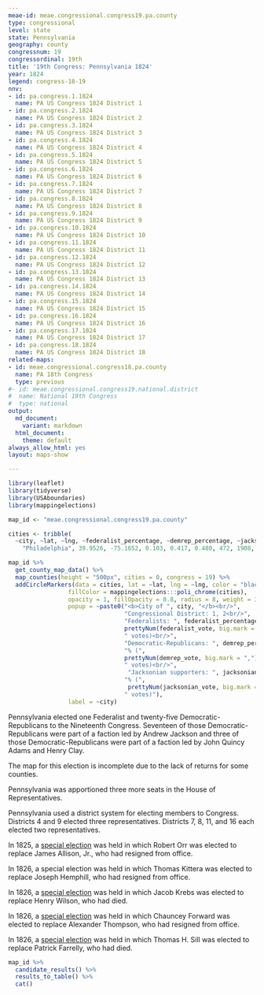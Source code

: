```yaml
---
meae-id: meae.congressional.congress19.pa.county
type: congressional
level: state
state: Pennsylvania
geography: county
congressnum: 19
congressordinal: 19th
title: '19th Congress: Pennsylvania 1824'
year: 1824
legend: congress-18-19
nnv:
- id: pa.congress.1.1824
  name: PA US Congress 1824 District 1
- id: pa.congress.2.1824
  name: PA US Congress 1824 District 2
- id: pa.congress.3.1824
  name: PA US Congress 1824 District 3
- id: pa.congress.4.1824
  name: PA US Congress 1824 District 4
- id: pa.congress.5.1824
  name: PA US Congress 1824 District 5
- id: pa.congress.6.1824
  name: PA US Congress 1824 District 6
- id: pa.congress.7.1824
  name: PA US Congress 1824 District 7
- id: pa.congress.8.1824
  name: PA US Congress 1824 District 8
- id: pa.congress.9.1824
  name: PA US Congress 1824 District 9
- id: pa.congress.10.1824
  name: PA US Congress 1824 District 10
- id: pa.congress.11.1824
  name: PA US Congress 1824 District 11
- id: pa.congress.12.1824
  name: PA US Congress 1824 District 12
- id: pa.congress.13.1824
  name: PA US Congress 1824 District 13
- id: pa.congress.14.1824
  name: PA US Congress 1824 District 14
- id: pa.congress.15.1824
  name: PA US Congress 1824 District 15
- id: pa.congress.16.1824
  name: PA US Congress 1824 District 16
- id: pa.congress.17.1824
  name: PA US Congress 1824 District 17
- id: pa.congress.18.1824
  name: PA US Congress 1824 District 18
related-maps:
- id: meae.congressional.congress18.pa.county
  name: PA 18th Congress
  type: previous
#- id: meae.congressional.congress19.national.district
#  name: National 19th Congress
#  type: national
output:
  md_document:
    variant: markdown
  html_document:
    theme: default
always_allow_html: yes
layout: maps-show

---
```


```r
library(leaflet)
library(tidyverse)
library(USAboundaries)
library(mappingelections)

map_id <- "meae.congressional.congress19.pa.county"

cities <- tribble(
  ~city, ~lat, ~lng, ~federalist_percentage, ~demrep_percentage, ~jacksonian_percentage,  ~federalist_vote, ~demrep_vote, ~jacksonian_vote,
    "Philadelphia", 39.9526, -75.1652, 0.103, 0.417, 0.480, 472, 1908, 2196)
```

<div class="map">

```r
map_id %>%
  get_county_map_data() %>%
  map_counties(height = "500px", cities = 0, congress = 19) %>% 
  addCircleMarkers(data = cities, lat = ~lat, lng = ~lng, color = "black",
                 fillColor = mappingelections:::poli_chrome(cities),
                 opacity = 1, fillOpacity = 0.8, radius = 8, weight = 3,
                 popup = ~paste0("<b>City of ", city, "</b><br/>",
                                 "Congressional District: 1, 2<br/>",
                                 "Federalists: ", federalist_percentage * 100, "% (", 
                                 prettyNum(federalist_vote, big.mark = ","), 
                                 " votes)<br/>",
                                 "Democratic-Republicans: ", demrep_percentage * 100,
                                 "% (", 
                                 prettyNum(demrep_vote, big.mark = ","),
                                 " votes)<br/>",
                                  "Jacksonian supporters: ", jacksonian_percentage * 100,
                                 "% (",
                                  prettyNum(jacksonian_vote, big.mark = ","),
                                 " votes)"),
                 label = ~city)
```

</div>

Pennsylvania elected one Federalist and twenty-five Democratic-Republicans to the Nineteenth Congress. Seventeen of those Democratic-Republicans were part of a faction led by Andrew Jackson and three of those Democratic-Republicans were part of a faction led by John Quincy Adams and Henry Clay. 

The map for this election is incomplete due to the lack of returns for some counties.

Pennsylvania was apportioned three more seats in the House of Representatives.

Pennsylvania used a district system for electing members to Congress. Districts 4 and 9 elected three representatives. Districts 7, 8, 11, and 16 each elected two representatives.

In 1825, a [special election](https://elections.lib.tufts.edu/catalog/tufts:pa.uscongress16.special.1825) was held in which Robert Orr was elected to replace James Allison, Jr., who had resigned from office. 

In 1826, a special election was held in which Thomas Kittera was elected to replace Joseph Hemphill, who had resigned from office. 

In 1826, a [special election](https://elections.lib.tufts.edu/catalog/tufts:pa.uscongress7.special.1826) was held in which Jacob Krebs was elected to replace Henry Wilson, who had died. 

In 1826, a [special election](https://elections.lib.tufts.edu/catalog/tufts:pa.uscongress13.special.1826) was held in which Chauncey Forward was elected to replace Alexander Thompson, who had resigned from office. 

In 1826, a [special election](https://elections.lib.tufts.edu/catalog/tufts:pa.uscongress18.special.1826) was held in which Thomas H. Sill was elected to replace Patrick Farrelly, who had died. 

<div class="results-table">

```r
map_id %>%
  candidate_results() %>%
  results_to_table() %>%
  cat()
```

</div>

